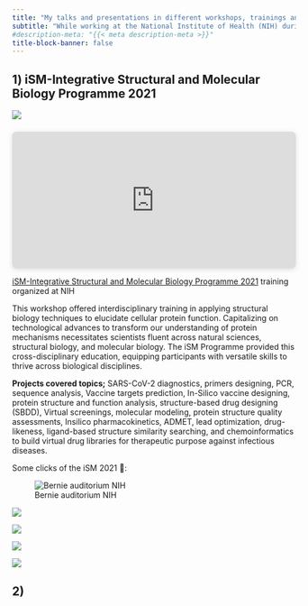 ```yaml
---
title: "My talks and presentations in different workshops, trainings and webinars"
subtitle: "While working at the National Institute of Health (NIH) during the COVID-19 pandemic from early 2020 through 2022, I trained and supervised multiple undergraduate and graduate students in performing research on protein structures, interactions, and dynamics"
#description-meta: "{{< meta description-meta >}}"
title-block-banner: false
---
```

<!-- Google tag (gtag.js) -->
<script async src="https://www.googletagmanager.com/gtag/js?id=G-DH7GYCRWHH"></script>
<script>
  window.dataLayer = window.dataLayer || [];
  function gtag(){dataLayer.push(arguments);}
  gtag('js', new Date());

  gtag('config', 'G-DH7GYCRWHH');
</script>
## 1) iSM-Integrative Structural and Molecular Biology Programme 2021

::: grid
::: {.g-col-12 .g-col-md-2}
[![](/files/images/ism.jpg)](https://ullahsamee.github.io/est603-energy-systems-analysis-2022-fall/)
:::

::: {.g-col-12 .g-col-md-10}
::: {style="position: relative; width: 100%; height: 0; padding-top: 48.1481%;  padding-bottom: 0; box-shadow: 0 2px 8px 0 rgba(63,69,81,0.16); margin-top: 1.6em; margin-bottom: 0.9em; overflow: hidden;  border-radius: 8px; will-change: transform;"}
<iframe loading="lazy" style="position: absolute; width: 100%; height: 100%; top: 0; left: 0; border: none; padding: 0;margin: 0;" src="https://www.canva.com/design/DAEplpadL3Y/view?embed" allowfullscreen="allowfullscreen" allow="fullscreen">

</iframe>
:::

<a href="https:&#x2F;&#x2F;www.canva.com&#x2F;design&#x2F;DAEplpadL3Y&#x2F;view?utm_content=DAEplpadL3Y&amp;utm_campaign=designshare&amp;utm_medium=embeds&amp;utm_source=link" target="_blank" rel="noopener">iSM-Integrative Structural and Molecular Biology Programme 2021</a> training organized at NIH

This workshop offered interdisciplinary training in applying structural biology techniques to elucidate cellular protein function. Capitalizing on technological advances to transform our understanding of protein mechanisms necessitates scientists fluent across natural sciences, structural biology, and molecular biology. The iSM Programme provided this cross-disciplinary education, equipping participants with versatile skills to thrive across biological disciplines.

**Projects covered topics;** SARS-CoV-2 diagnostics, primers designing, PCR, sequence analysis, Vaccine targets prediction, In-Silico vaccine designing, protein structure and function analysis, structure-based drug designing (SBDD), Virtual screenings, molecular modeling, protein structure quality assessments, Insilico pharmacokinetics, ADMET, lead optimization, drug-likeness, ligand-based structure similarity searching, and chemoinformatics to build virtual drug libraries for therapeutic purpose against infectious diseases.
:::
:::

Some clicks of the iSM 2021 📸:

![Bernie auditorium NIH](images/PXL_20210806_054026705~2-01.jpg)

![](images/PXL_20210806_054022884.jpg)

![](images/PXL_20210806_054014317.jpg)

![](images/PXL_20211008_063816967.MP-01.jpg)

![](images/PXL_20211008_072058997.MP.jpg)

## 2) 
